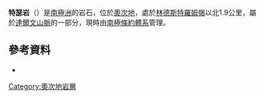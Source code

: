 {{coord|79|40|S|156|9|E|display=title}}

'''特瑟岩'''（{{lang-en|Tether Rock}}）是[[南極洲|南極洲]]的岩石，位於[[奧次地|奧次地]]，處於[[林德斯特羅姆嶺|林德斯特羅姆嶺]]以北1.9公里，屬於[[達爾文山脈_(南極洲)|達爾文山脈]]的一部分，現時由[[南極條約體系|南極條約體系]]管理。

==參考資料==
* {{usgs-gazetteer}}

{{DEFAULTSORT:Tether Rock}}
[[Category:奧次地岩層|Category:奧次地岩層]]


{{OatesLand-geo-stub}}